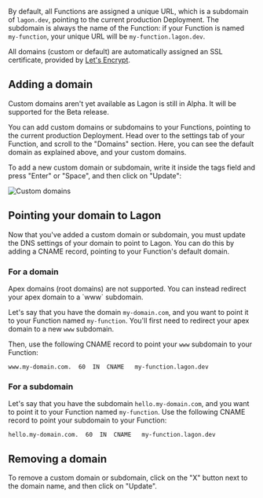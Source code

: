 
By default, all Functions are assigned a unique URL, which is a subdomain of `lagon.dev`, pointing to the current production Deployment. The subdomain is always the name of the Function: if your Function is named `my-function`, your unique URL will be `my-function.lagon.dev`.

All domains (custom or default) are automatically assigned an SSL certificate, provided by [Let's Encrypt](https://letsencrypt.org/).

## Adding a domain

<Callout type="error">
  Custom domains aren't yet available as Lagon is still in Alpha. It will be supported for the Beta release.
</Callout>

You can add custom domains or subdomains to your Functions, pointing to the current production Deployment. Head over to the settings tab of your Function, and scroll to the "Domains" section. Here, you can see the default domain as explained above, and your custom domains.

To add a new custom domain or subdomain, write it inside the tags field and press "Enter" or "Space", and then click on "Update":

![Custom domains](/images/custom-domains.png)

## Pointing your domain to Lagon

Now that you've added a custom domain or subdomain, you must update the DNS settings of your domain to point to Lagon. You can do this by adding a CNAME record, pointing to your Function's default domain.

### For a domain

<Callout type="warning">
  Apex domains (root domains) are not supported. You can instead redirect your apex domain to a `www` subdomain.
</Callout>

Let's say that you have the domain `my-domain.com`, and you want to point it to your Function named `my-function`. You'll first need to redirect your apex domain to a new `www` subdomain.

Then, use the following CNAME record to point your `www` subdomain to your Function:

```
www.my-domain.com.  60  IN  CNAME   my-function.lagon.dev
```

### For a subdomain

Let's say that you have the subdomain `hello.my-domain.com`, and you want to point it to your Function named `my-function`. Use the following CNAME record to point your subdomain to your Function:

```
hello.my-domain.com.  60  IN  CNAME   my-function.lagon.dev
```

## Removing a domain

To remove a custom domain or subdomain, click on the "X" button next to the domain name, and then click on "Update".
